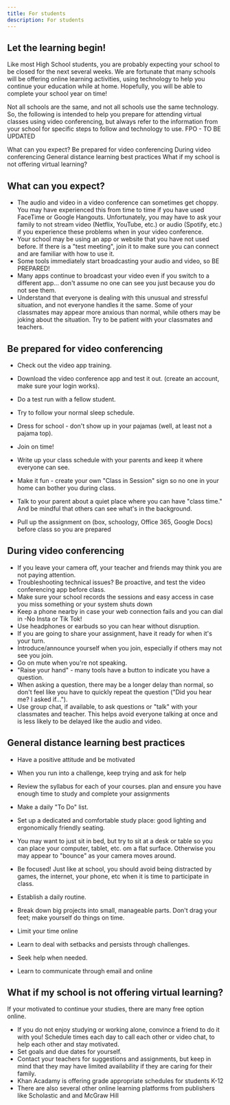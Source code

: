 ```yaml
---
title: For students
description: For students
---
```


## Let the learning begin!

<PageDescription>

Like most High School students, you are probably expecting your school to be closed for the next several weeks.  We are fortunate that many schools will be offering online learning activities, using technology to help you continue your education while at home.  Hopefully, you will be able to complete your school year on time!

Not all schools are the same, and not all schools use the same technology.  So, the following is intended to help you prepare for attending virtual classes using video conferencing, but always refer to the information from your school for specific steps to follow and technology to use.
FPO - TO BE UPDATED

</PageDescription>

<AnchorLinks>
  <AnchorLink>What can you expect?</AnchorLink>
  <AnchorLink>Be prepared for video conferencing</AnchorLink>
  <AnchorLink>During video conferencing</AnchorLink>
  <AnchorLink>General distance learning best practices</AnchorLink>
  <AnchorLink>What if my school is not offering virtual learning?</AnchorLink>
</AnchorLinks>

## What can you expect?

  - The audio and video in a video conference can sometimes get choppy.  You may have experienced this from time to time if you have used FaceTime or Google Hangouts. Unfortunately, you may have to ask your family to not stream video (Netflix, YouTube, etc.) or audio (Spotify, etc.) if you experience these problems when in your video conference.
  - Your school may be using an app or website that you have not used before.  If there is a "test meeting", join it to make sure you can connect and are familiar with how to use it.
  - Some tools immediately start broadcasting your audio and video, so BE PREPARED!
  - Many apps continue to broadcast your video even if you switch to a different app... don't assume no one can see you just because you do not see them.
  - Understand that everyone is dealing with this unusual and stressful situation, and not everyone handles it the same.  Some of your classmates may appear more anxious than normal, while others may be joking about the situation.  Try to be patient with your classmates and teachers.

## Be prepared for video conferencing

  - Check out the video app training.
  - Download the video conference app and test it out. (create an account, make sure your login works). 
  - Do a test run with a fellow student.
  - Try to follow your normal sleep schedule.
  - Dress for school - don't show up in your pajamas (well, at least not a pajama top).
  - Join on time!
  - Write up your class schedule with your parents and keep it where everyone can see.
  - Make it fun - create your own "Class in Session" sign so no one in your home can bother you during class.
  - Talk to your parent about a quiet place where you can have "class time." And be mindful that others can see what's in the background. 

  - Pull up the assignment on (box, schoology, Office 365, Google Docs) before class so you are prepared

## During video conferencing

  - If you leave your camera off, your teacher and friends may think you are not paying attention.
  - Troubleshooting technical issues? Be proactive, and test the video conferencing app before class.
  - Make sure your school records the sessions and easy access in case you miss something or your system shuts down
  - Keep a phone nearby in case your web connection fails and you can dial in -No Insta or Tik Tok!
  - Use headphones or earbuds so you can hear without disruption.
  - If you are going to share your assignment, have it ready for when it's your turn.
  - Introduce/announce yourself when you join, especially if others may not see you join.
  - Go on mute when you're not speaking.
  - "Raise your hand" - many tools have a button to indicate you have a question.
  - When asking a question, there may be a longer delay than normal, so don't feel like you have to quickly repeat the question ("Did you hear me?  I asked if...").
  - Use group chat, if available, to ask questions or "talk" with your classmates and teacher.  This helps avoid everyone talking at once and is less likely to be delayed like the audio and video.

## General distance learning best practices

  - Have a positive attitude and be motivated
  - When you run into a challenge, keep trying and ask for help
  - Review the syllabus for each of your courses. plan and ensure you have enough time to study and complete your assignments
  - Make a daily "To Do" list.
  - Set up a dedicated and comfortable study place: good lighting and ergonomically friendly seating.  
  - You may want to just sit in bed, but try to sit at a desk or table so you can place your computer, tablet, etc. om a flat surface.  Otherwise you may appear to "bounce" as your camera moves around.
  - Be focused! Just like at school, you should avoid being distracted by games, the internet, your phone, etc when it is time to participate in class.
  - Establish a daily routine.
  - Break down big projects into small, manageable parts.  Don't drag your feet; make yourself do things on time.
  - Limit your time online
  - Learn to deal with setbacks and persists through challenges.

  - Seek help when needed.

  - Learn to communicate through email and online

## What if my school is not offering virtual learning?

If your motivated to continue your studies, there are many free option online.

  - If you do not enjoy studying or working alone, convince a friend to do it with you! Schedule times each day to call each other or video chat, to help each other and stay motivated.
  - Set goals and due dates for yourself.
  - Contact your teachers for suggestions and assignments, but keep in mind that they may have limited availability if they are caring for their family.
  - Khan Acadamy is offering grade appropriate schedules for students K-12
  - There are also several other online learning platforms from publishers like Scholastic and and McGraw Hill

